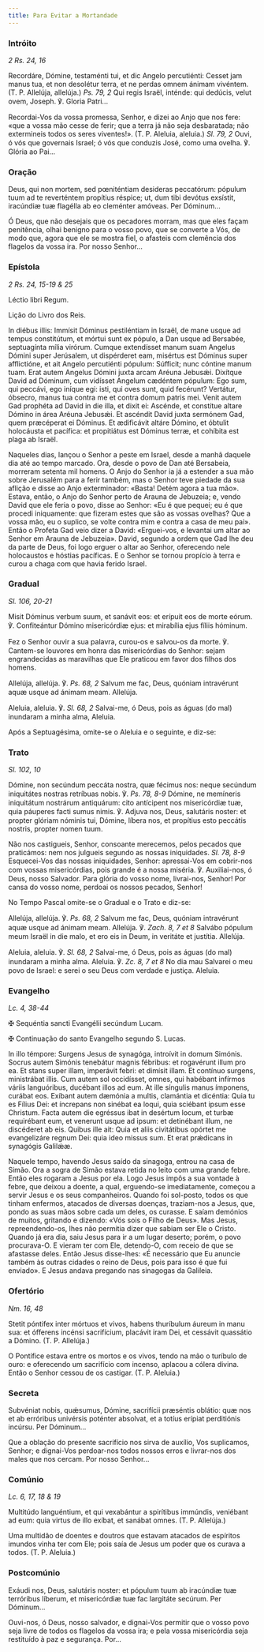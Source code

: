 ```yaml
---
title: Para Evitar a Mortandade
---
```


### Intróito

<em>2 Rs. 24, 16</em>

<div class="side-by-side not-content">

Recordáre, Dómine, testaménti tui, et dic Angelo percutiénti: Cesset jam manus tua, et non desolétur terra, et ne perdas omnem ánimam vivéntem. (T. P. Allelúja, allelúja.) <em>Ps. 79, 2</em> Qui regis Israël, inténde: qui dedúcis, velut ovem, Joseph. ℣. Gloria Patri...

Recordai-Vos da vossa promessa, Senhor, e dizei ao Anjo que nos fere: «que a vossa mão cesse de ferir; que a terra já não seja desbaratada; não extermineis todos os seres viventes!». (T. P. Aleluia, aleluia.) <em>Sl. 79, 2</em> Ouvi, ó vós que governais Israel; ó vós que conduzis José, como uma ovelha. ℣. Glória ao Pai...

</div>

### Oração

<div class="side-by-side not-content">

Deus, qui non mortem, sed pœniténtiam desideras peccatórum: pópulum tuum ad te reverténtem propítius réspice; ut, dum tibi devótus exsístit, iracúndiæ tuæ flagélla ab eo cleménter amóveas. Per Dóminum...

Ó Deus, que não desejais que os pecadores morram, mas que eles façam penitência, olhai benigno para o vosso povo, que se converte a Vós, de modo que, agora que ele se mostra fiel, o afasteis com clemência dos flagelos da vossa ira. Por nosso Senhor...

</div>

### Epístola

<em>2 Rs. 24, 15-19 & 25</em>

<div class="side-by-side not-content">

Léctio libri Regum.

Lição do Livro dos Reis.

In diébus illis: Immísit Dóminus pestiléntiam in Israël, de mane usque ad tempus constitútum, et mórtui sunt ex pópulo, a Dan usque ad Bersabée, septuagínta mília virórum. Cumque extendísset manum suam Angelus Dómini super Jerúsalem, ut dispérderet eam, misértus est Dóminus super afflictióne, et ait Angelo percutiénti pópulum: Súfficit; nunc cóntine manum tuam. Erat autem Angelus Dómini juxta arcam Aréuna Jebusǽi. Dixítque David ad Dóminum, cum vidísset Angelum cædéntem pópulum: Ego sum, qui peccávi, ego iníque egi: isti, qui oves sunt, quid fecérunt? Vertátur, óbsecro, manus tua contra me et contra domum patris mei. Venit autem Gad prophéta ad David in die illa, et dixit ei: Ascénde, et constítue altare Dómino in área Aréuna Jebusǽi. Et ascéndit David juxta sermónem Gad, quem præcéperat ei Dóminus. Et ædificávit altáre Dómino, et óbtulit holocáusta et pacífica: et propitiátus est Dóminus terræ, et cohíbita est plaga ab Israël.

Naqueles dias, lançou o Senhor a peste em Israel, desde a manhã daquele dia até ao tempo marcado. Ora, desde o povo de Dan até Bersabeia, morreram setenta mil homens. O Anjo do Senhor ia já a estender a sua mão sobre Jerusalém para a ferir também, mas o Senhor teve piedade da sua aflição e disse ao Anjo exterminador: «Basta! Detém agora a tua mão». Estava, então, o Anjo do Senhor perto de Arauna de Jebuzeia; e, vendo David que ele feria o povo, disse ao Senhor: «Eu é que pequei; eu é que procedi iniquamente: que fizeram estes que são as vossas ovelhas? Que a vossa mão, eu o suplico, se volte contra mim e contra a casa de meu pai». Então o Profeta Gad veio dizer a David: «Erguei-vos, e levantai um altar ao Senhor em Arauna de Jebuzeia». David, segundo a ordem que Gad lhe deu da parte de Deus, foi logo erguer o altar ao Senhor, oferecendo nele holocaustos e hóstias pacíficas. E o Senhor se tornou propício à terra e curou a chaga com que havia ferido Israel.

</div>

### Gradual

<em>Sl. 106, 20-21</em>

<div class="side-by-side not-content">

Misit Dóminus verbum suum, et sanávit eos: et erípuit eos de morte eórum. ℣. Confiteántur Dómino misericórdiæ ejus: et mirabília ejus fíliis hóminum.

Fez o Senhor ouvir a sua palavra, curou-os e salvou-os da morte. ℣. Cantem-se louvores em honra das misericórdias do Senhor: sejam engrandecidas as maravilhas que Ele praticou em favor dos filhos dos homens.

Allelúja, allelúja. ℣. <em>Ps. 68, 2</em> Salvum me fac, Deus, quóniam intravérunt aquæ usque ad ánimam meam. Allelúja.

Aleluia, aleluia. ℣. <em>Sl. 68, 2</em> Salvai-me, ó Deus, pois as águas (do mal) inundaram a minha alma, Aleluia.

</div>

<aside>Após a Septuagésima, omite-se o Aleluia e o seguinte, e diz-se:</aside>

### Trato

<em>Sl. 102, 10</em>

<div class="side-by-side not-content">

Dómine, non secúndum peccáta nostra, quæ fécimus nos: neque secúndum iniquitátes nostras retríbuas nobis. ℣. <em>Ps. 78, 8-9</em> Dómine, ne memíneris iniquitátum nostrárum antiquárum: cito antícipent nos misericórdiæ tuæ, quia páuperes facti sumus nimis. ℣. Adjuva nos, Deus, salutáris noster: et propter glóriam nóminis tui, Dómine, líbera nos, et propítius esto peccátis nostris, propter nomen tuum.

Não nos castigueis, Senhor, consoante merecemos, pelos pecados que praticámos: nem nos julgueis segundo as nossas iniquidades. <em>Sl. 78, 8-9</em> Esquecei-Vos das nossas iniquidades, Senhor: apressai-Vos em cobrir-nos com vossas misericórdias, pois grande é a nossa miséria. ℣. Auxiliai-nos, ó Deus, nosso Salvador. Para glória do vosso nome, livrai-nos, Senhor! Por cansa do vosso nome, perdoai os nossos pecados, Senhor!

</div>

<aside>No Tempo Pascal omite-se o Gradual e o Trato e diz-se:</aside>

<div class="side-by-side not-content">

Allelúja, allelúja. ℣. <em>Ps. 68, 2</em> Salvum me fac, Deus, quóniam intravérunt aquæ usque ad ánimam meam. Allelúja. ℣. <em>Zach. 8, 7 et 8</em> Salvábo pópulum meum Israël in die malo, et ero eis in Deum, in veritáte et justítia. Allelúja.

Aleluia, aleluia. ℣. <em>Sl. 68, 2</em> Salvai-me, ó Deus, pois as águas (do mal) inundaram a minha alma. Aleluia. ℣. <em>Zc. 8, 7 et 8</em> No dia mau Salvarei o meu povo de Israel: e serei o seu Deus com verdade e justiça. Aleluia.

</div>

### Evangelho

<em>Lc. 4, 38-44</em>

<div class="side-by-side not-content">

<span class="cross text-red-500">✠</span> Sequéntia sancti Evangélii secúndum Lucam.

<span class="cross text-red-500">✠</span> Continuação do santo Evangelho segundo S. Lucas.

In illo témpore: Surgens Jesus de synagóga, introívit in domum Simónis. Socrus autem Simónis tenebátur magnis fébribus: et rogavérunt illum pro ea. Et stans super illam, imperávit febri: et dimísit illam. Et contínuo surgens, ministrábat illis. Cum autem sol occidísset, omnes, qui habébant infírmos váriis languóribus, ducébant illos ad eum. At ille síngulis manus ímponens, curábat eos. Exíbant autem dæmónia a multis, clamántia et dicéntia: Quia tu es Fílius Dei: et íncrepans non sinébat ea loqui, quia sciébant ipsum esse Christum. Facta autem die egréssus ibat in desértum locum, et turbæ requirébant eum, et venerunt usque ad ipsum: et detinébant illum, ne discéderet ab eis. Quibus ille ait: Quia et aliis civitátibus opórtet me evangelizáre regnum Dei: quia ideo missus sum. Et erat prǽdicans in synagógis Galilǽæ.

Naquele tempo, havendo Jesus saído da sinagoga, entrou na casa de Simão. Ora a sogra de Simão estava retida no leito com uma grande febre. Então eles rogaram a Jesus por ela. Logo Jesus impôs a sua vontade à febre, que deixou a doente, a qual, erguendo-se imediatamente, começou a servir Jesus e os seus companheiros. Quando foi sol-posto, todos os que tinham enfermos, atacados de diversas doenças, traziam-nos a Jesus, que, pondo as suas mãos sobre cada um deles, os curasse. E saíam demónios de muitos, gritando e dizendo: «Vós sois o Filho de Deus». Mas Jesus, repreendendo-os, lhes não permitia dizer que sabiam ser Ele o Cristo. Quando já era dia, saiu Jesus para ir a um lugar deserto; porém, o povo procurava-O. E vieram ter com Ele, detendo-O, com receio de que se afastasse deles. Então Jesus disse-lhes: «É necessário que Eu anuncie também às outras cidades o reino de Deus, pois para isso é que fui enviado». E Jesus andava pregando nas sinagogas da Galileia.

</div>

### Ofertório

<em>Nm. 16, 48</em>

<div class="side-by-side not-content">

Stetit póntifex inter mórtuos et vivos, habens thuríbulum áureum in manu sua: et ófferens incénsi sacrifícium, placávit iram Dei, et cessávit quassátio a Dómino. (T. P. Allelúja.)

O Pontífice estava entre os mortos e os vivos, tendo na mão o turíbulo de ouro: e oferecendo um sacrifício com incenso, aplacou a cólera divina. Então o Senhor cessou de os castigar. (T. P. Aleluia.)

</div>

### Secreta

<div class="side-by-side not-content">

Subvéniat nobis, quǽsumus, Dómine, sacrifícii præséntis oblátio: quæ nos et ab erróribus univérsis poténter absolvat, et a totíus erípiat perditiónis incúrsu. Per Dóminum...

Que a oblação do presente sacrifício nos sirva de auxílio, Vos suplicamos, Senhor; e dignai-Vos perdoar-nos todos nossos erros e livrar-nos dos males que nos cercam. Por nosso Senhor...

</div>

### Comúnio

<em>Lc. 6, 17, 18 & 19</em>

<div class="side-by-side not-content">

Multitúdo languéntium, et qui vexabántur a spirítibus immúndis, veniébant ad eum: quia virtus de illo exíbat, et sanábat omnes. (T. P. Allelúja.)

Uma multidão de doentes e doutros que estavam atacados de espíritos imundos vinha ter com Ele; pois saía de Jesus um poder que os curava a todos. (T. P. Aleluia.)

</div>

### Postcomúnio

<div class="side-by-side not-content">

Exáudi nos, Deus, salutáris noster: et pópulum tuum ab iracúndiæ tuæ terróribus líberum, et misericórdiæ tuæ fac largitáte secúrum. Per Dóminum...

Ouvi-nos, ó Deus, nosso salvador, e dignai-Vos permitir que o vosso povo seja livre de todos os flagelos da vossa ira; e pela vossa misericórdia seja restituído à paz e segurança. Por...

</div>
